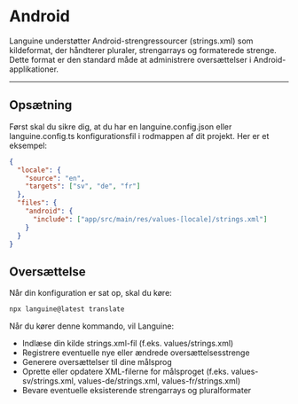 # Android

Languine understøtter Android-strengressourcer (strings.xml) som kildeformat, der håndterer pluraler, strengarrays og formaterede strenge. Dette format er den standard måde at administrere oversættelser i Android-applikationer.

---

## Opsætning

Først skal du sikre dig, at du har en languine.config.json eller languine.config.ts konfigurationsfil i rodmappen af dit projekt. Her er et eksempel:

```json
{
  "locale": {
    "source": "en",
    "targets": ["sv", "de", "fr"]
  },
  "files": {
    "android": {
      "include": ["app/src/main/res/values-[locale]/strings.xml"]
    }
  }
}
```

## Oversættelse

Når din konfiguration er sat op, skal du køre:

```bash
npx languine@latest translate
```

Når du kører denne kommando, vil Languine:

- Indlæse din kilde strings.xml-fil (f.eks. values/strings.xml)
- Registrere eventuelle nye eller ændrede oversættelsesstrenge
- Generere oversættelser til dine målsprog
- Oprette eller opdatere XML-filerne for målsproget (f.eks. values-sv/strings.xml, values-de/strings.xml, values-fr/strings.xml)
- Bevare eventuelle eksisterende strengarrays og pluralformater